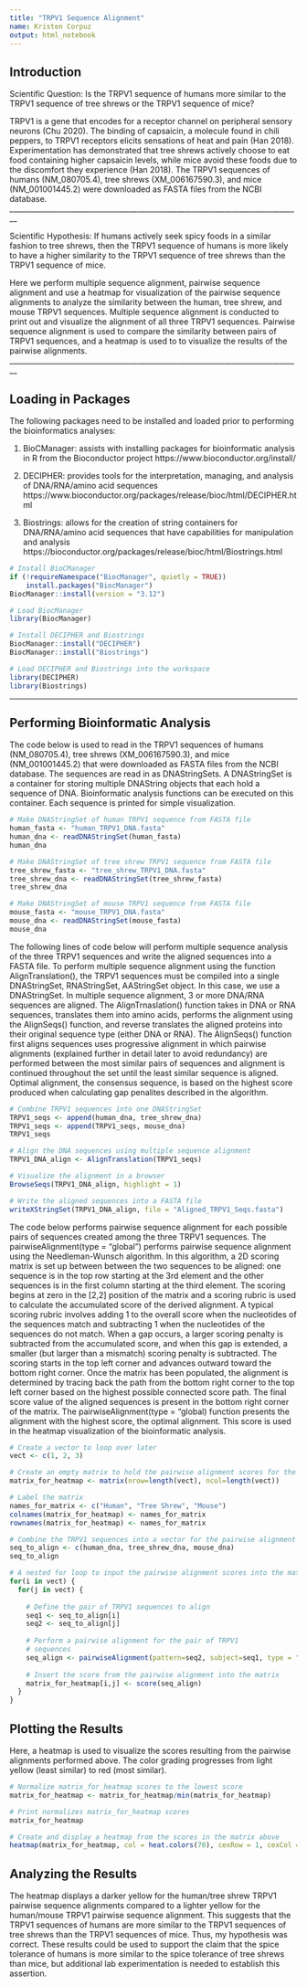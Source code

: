 ---
title: "TRPV1 Sequence Alignment"
name: Kristen Corpuz
output: html_notebook
---

## Introduction

Scientific Question: Is the TRPV1 sequence of humans more similar to the TRPV1 sequence of tree shrews or the TRPV1 sequence of mice?

TRPV1 is a gene that encodes for a receptor channel on peripheral sensory neurons (Chu 2020). The binding of capsaicin, a molecule found in chili peppers, to TRPV1 receptors elicits sensations of heat and pain (Han 2018). Experimentation has demonstrated that tree shrews actively choose to eat food containing higher capsaicin levels, while mice avoid these foods due to the discomfort they experience (Han 2018). The TRPV1 sequences of humans (NM_080705.4), tree shrews (XM_006167590.3), and mice (NM_001001445.2) were downloaded as FASTA files from the NCBI database.
________________________________________________________________________________

Scientific Hypothesis: If humans actively seek spicy foods in a similar fashion to tree shrews, then the TRPV1 sequence of humans is more likely to have a higher similarity to the TRPV1 sequence of tree shrews than the TRPV1 sequence of mice.

Here we perform multiple sequence alignment, pairwise sequence alignment and use a heatmap for visualization of the pairwise sequence alignments to analyze the similarity between the human, tree shrew, and mouse TRPV1 sequences. Multiple sequence alignment is conducted to print out and visualize the alignment of all three TRPV1 sequences. Pairwise sequence alignment is used to compare the similarity between pairs of TRPV1 sequences, and a heatmap is used to to visualize the results of the pairwise alignments.
________________________________________________________________________________

## Loading in Packages

The following packages need to be installed and loaded prior to performing the bioinformatics analyses:

1. BioCManager: assists with installing packages for bioinformatic analysis in R from the Bioconductor project
https://www.bioconductor.org/install/

2. DECIPHER: provides tools for the interpretation, managing, and analysis of DNA/RNA/amino acid sequences
https://www.bioconductor.org/packages/release/bioc/html/DECIPHER.html

3. Biostrings: allows for the creation of string containers for DNA/RNA/amino acid sequences that have capabilities for manipulation and analysis
https://bioconductor.org/packages/release/bioc/html/Biostrings.html

```{r}
# Install BioCManager
if (!requireNamespace("BiocManager", quietly = TRUE))
    install.packages("BiocManager")
BiocManager::install(version = "3.12")

# Load BiocManager
library(BiocManager)

# Install DECIPHER and Biostrings
BiocManager::install("DECIPHER")
BiocManager::install("Biostrings")

# Load DECIPHER and Biostrings into the workspace
library(DECIPHER)
library(Biostrings)
```
________________________________________________________________________________

## Performing Bioinformatic Analysis

The code below is used to read in the TRPV1 sequences of humans (NM_080705.4), tree shrews (XM_006167590.3), and mice (NM_001001445.2) that were downloaded as FASTA files from the NCBI database. The sequences are read in as DNAStringSets. A DNAStringSet is a container for storing multiple DNAString objects that each hold a sequence of DNA. Bioinformatic analysis functions can be executed on this container. Each sequence is printed for simple visualization.

```{r}
# Make DNAStringSet of human TRPV1 sequence from FASTA file
human_fasta <- "human_TRPV1_DNA.fasta"
human_dna <- readDNAStringSet(human_fasta)
human_dna

# Make DNAStringSet of tree shrew TRPV1 sequence from FASTA file
tree_shrew_fasta <- "tree_shrew_TRPV1_DNA.fasta"
tree_shrew_dna <- readDNAStringSet(tree_shrew_fasta)
tree_shrew_dna

# Make DNAStringSet of mouse TRPV1 sequence from FASTA file
mouse_fasta <- "mouse_TRPV1_DNA.fasta"
mouse_dna <- readDNAStringSet(mouse_fasta)
mouse_dna
```

The following lines of code below will perform multiple sequence analysis of the three TRPV1 sequences and write the aligned sequences into a FASTA file. To perform multiple sequence alignment using the function AlignTranslation(), the TRPV1 sequences must be compiled into a single DNAStringSet, RNAStringSet, AAStringSet object. In this case, we use a DNAStringSet. In multiple sequence alignment, 3 or more DNA/RNA sequences are aligned. The AlignTrnaslation() function takes in DNA or RNA sequences, translates them into amino acids, performs the alignment using the AlignSeqs() function, and reverse translates the aligned proteins into their original sequence type (either DNA or RNA). The AlignSeqs() function first aligns sequences uses progressive alignment in which pairwise alignments (explained further in detail later to avoid redundancy) are performed between the most similar pairs of sequences and alignment is continued throughout the set until the least similar sequence is aligned. Optimal alignment, the consensus sequence, is based on the highest score produced when calculating gap penalites described in the algorithm.  

```{r}
# Combine TRPV1 sequences into one DNAStringSet
TRPV1_seqs <- append(human_dna, tree_shrew_dna)
TRPV1_seqs <- append(TRPV1_seqs, mouse_dna)
TRPV1_seqs

# Align the DNA sequences using multiple sequence alignment
TRPV1_DNA_align <- AlignTranslation(TRPV1_seqs)

# Visualize the alignment in a browser
BrowseSeqs(TRPV1_DNA_align, highlight = 1)

# Write the aligned sequences into a FASTA file
writeXStringSet(TRPV1_DNA_align, file = "Aligned_TRPV1_Seqs.fasta")
```

The code below performs pairwise sequence alignment for each possible pairs of sequences created among the three TRPV1 sequences. The pairwiseAlignment(type = "global") performs pairwise sequence alignment using the Needleman-Wunsch algorithm. In this algorithm, a 2D scoring matrix is set up between between the two sequences to be aligned: one sequence is in the top row starting at the 3rd element and the other sequences is in the first column starting at the third element. The scoring begins at zero in the [2,2] position of the matrix and a scoring rubric is used to calculate the accumulated score of the derived alignment. A typical scoring rubric involves adding 1 to the overall score when the nucleotides of the sequences match and subtracting 1 when the nucleotides of the sequences do not match. When a gap occurs, a larger scoring penalty is subtracted from the accumulated score, and when this gap is extended, a smaller (but larger than a mismatch) scoring penalty is subtracted. The scoring starts in the top left corner and advances outward toward the bottom right corner. Once the matrix has been populated, the alignment is determined by tracing back the path from the bottom right corner to the top left corner based on the highest possible connected score path. The final score value of the aligned sequences is present in the bottom right corner of the matrix. The pairwiseAlignment(type = "global) function presents the  alignment with the highest score, the optimal alignment. This score is used in the heatmap visualization of the bioinformatic analysis.

```{r}
# Create a vector to loop over later 
vect <- c(1, 2, 3)

# Create an empty matrix to hold the pairwise alignment scores for the heatmap
matrix_for_heatmap <- matrix(nrow=length(vect), ncol=length(vect))

# Label the matrix
names_for_matrix <- c("Human", "Tree Shrew", "Mouse")
colnames(matrix_for_heatmap) <- names_for_matrix
rownames(matrix_for_heatmap) <- names_for_matrix

# Combine the TRPV1 sequences into a vector for the pairwise alignment 
seq_to_align <- c(human_dna, tree_shrew_dna, mouse_dna)
seq_to_align

# A nested for loop to input the pairwise alignment scores into the matrix
for(i in vect) {
  for(j in vect) {
    
    # Define the pair of TRPV1 sequences to align
    seq1 <- seq_to_align[i]
    seq2 <- seq_to_align[j]
    
    # Perform a pairwise alignment for the pair of TRPV1 
    # sequences
    seq_align <- pairwiseAlignment(pattern=seq2, subject=seq1, type = "global")
    
    # Insert the score from the pairwise alignment into the matrix
    matrix_for_heatmap[i,j] <- score(seq_align)
  }
}
```

## Plotting the Results

Here, a heatmap is used to visualize the scores resulting from the pairwise alignments performed above. The color grading progresses from light yellow (least similar) to red (most similar).

```{r}
# Normalize matrix_for_heatmap scores to the lowest score
matrix_for_heatmap <- matrix_for_heatmap/min(matrix_for_heatmap)

# Print normalizes matrix_for_heatmap scores
matrix_for_heatmap

# Create and display a heatmap from the scores in the matrix above
heatmap(matrix_for_heatmap, col = heat.colors(70), cexRow = 1, cexCol = 1)
```

## Analyzing the Results

The heatmap displays a darker yellow for the human/tree shrew TRPV1 pairwise sequence alignments compared to a lighter yellow for the human/mouse TRPV1 pairwise sequence alignment. This suggests that the TRPV1 sequences of humans are more similar to the TRPV1 sequences of tree shrews than the TRPV1 sequences of mice. Thus, my hypothesis was correct. These results could be used to support the claim that the spice tolerance of humans is more similar to the spice tolerance of tree shrews than mice, but additional lab experimentation is needed to establish this assertion.